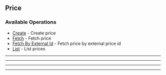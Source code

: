 
## Price

### Available Operations

* [Create](/price/create) - Create price
* [Fetch](/price/fetch) - Fetch price
* [Fetch By External Id](/price/fetch_by_external_id) - Fetch price by external price id
* [List](/price/list) - List prices

---
<Create />

---
<Fetch />

---
<FetchByExternalId />

---
<List />
